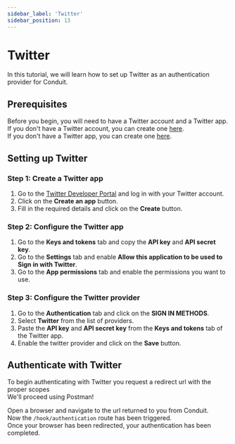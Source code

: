 ```yaml
---
sidebar_label: 'Twitter'
sidebar_position: 13
---
```


# Twitter

In this tutorial, we will learn how to set up Twitter as an authentication provider for Conduit.<br />

## Prerequisites

Before you begin, you will need to have a Twitter account and a Twitter app. If you don't have a Twitter account, you can create one [here](https://twitter.com/i/flow/signup).<br />
If you don't have a Twitter app, you can create one [here](https://developer.twitter.com/en/apps).<br />

## Setting up Twitter

### Step 1: Create a Twitter app

1. Go to the [Twitter Developer Portal](https://developer.twitter.com/en/apps) and log in with your Twitter account.
2. Click on the **Create an app** button.
3. Fill in the required details and click on the **Create** button.

### Step 2: Configure the Twitter app

1. Go to the **Keys and tokens** tab and copy the **API key** and **API secret key**.
2. Go to the **Settings** tab and enable **Allow this application to be used to Sign in with Twitter**.
3. Go to the **App permissions** tab and enable the permissions you want to use.

### Step 3: Configure the Twitter provider

1. Go to the **Authentication** tab and click on the **SIGN IN METHODS**.
2. Select **Twitter** from the list of providers.
3. Paste the **API key** and **API secret key** from the **Keys and tokens** tab of the Twitter app.
4. Enable the twitter provider and click on the **Save** button.

## Authenticate with Twitter

To begin authenticating with Twitter you request a redirect url with the proper scopes<br />
We'll proceed using Postman!<br />

[//]: # (![Postman Twitter Init]&#40;/v0.15/modules/authentication/tutorials/postman_Twitter_init.png&#41;)

Open a browser and navigate to the url returned to you from Conduit.<br />
Now the `/hook/authentication` route has been triggered.<br />
Once your browser has been redirected, your authentication has been completed.

